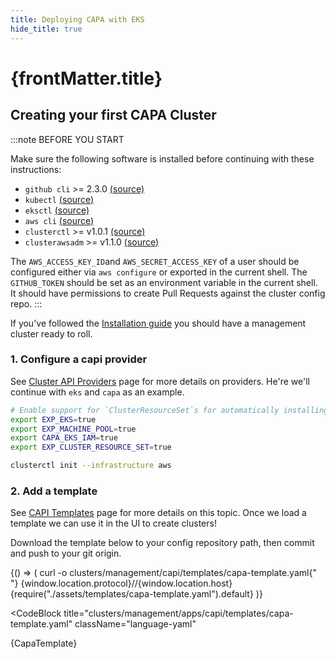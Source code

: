 ```yaml
---
title: Deploying CAPA with EKS
hide_title: true
---
```




<h1>
  {frontMatter.title} <TierLabel tiers="Enterprise" />
</h1>

## Creating your first CAPA Cluster

:::note BEFORE YOU START

Make sure the following software is installed before continuing with these instructions:

- `github cli` >= 2.3.0 [(source)](https://cli.github.com/)
- `kubectl` [(source)](https://kubernetes.io/docs/tasks/tools/#kubectl)
- `eksctl` [(source)](https://github.com/weaveworks/eksctl/releases)
- `aws cli` [(source)](https://aws.amazon.com/cli/)
- `clusterctl` >= v1.0.1 [(source)](https://github.com/kubernetes-sigs/cluster-api/releases)
- `clusterawsadm` >= v1.1.0 [(source)](https://github.com/kubernetes-sigs/cluster-api-provider-aws/releases)

The `AWS_ACCESS_KEY_ID`and `AWS_SECRET_ACCESS_KEY` of a user should be configured either via `aws configure` or exported in the current shell.
The `GITHUB_TOKEN` should be set as an environment variable in the current shell. It should have permissions to create Pull Requests against the cluster config repo.
:::

If you've followed the [Installation guide](installation/weave-gitops-enterprise/index.mdx) you should have a management cluster ready to roll.

### 1. Configure a capi provider

See [Cluster API Providers](cluster-management/cluster-api-providers.mdx) page for more details on providers. He're we'll continue with `eks` and `capa` as an example.

```bash
# Enable support for `ClusterResourceSet`s for automatically installing CNIs
export EXP_EKS=true
export EXP_MACHINE_POOL=true
export CAPA_EKS_IAM=true
export EXP_CLUSTER_RESOURCE_SET=true

clusterctl init --infrastructure aws
```

### 2. Add a template

See [CAPI Templates](gitops-templates/templates.mdx) page for more details on this topic. Once we load a template we can use it in the UI to create clusters!


Download the template below to your config repository path, then commit and push to your git origin.

<BrowserOnly>
  {() => (
    <CodeBlock className="language-bash">
      curl -o clusters/management/capi/templates/capa-template.yaml{" "}
      {window.location.protocol}//{window.location.host}
      {require("./assets/templates/capa-template.yaml").default}
    </CodeBlock>
  )}
</BrowserOnly>

<CodeBlock
  title="clusters/management/apps/capi/templates/capa-template.yaml"
  className="language-yaml"
>
  {CapaTemplate}
</CodeBlock>
